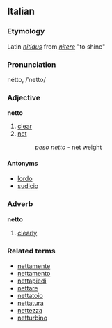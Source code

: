 ==Italian==
===Etymology===
Latin ''[[nitidus]]'' from ''[[nitere]]'' "to shine"
===Pronunciation===
nétto, /ˈnetto/
===Adjective===
'''netto'''

# [[clear]]
# [[net]]
#:''peso netto'' - net weight

====Antonyms====
*[[lordo]]
*[[sudicio]]

===Adverb===
'''netto'''

# [[clearly]]

===Related terms===
*[[nettamente]]
*[[nettamento]]
*[[nettapiedi]]
*[[nettare]]
*[[nettatoio]]
*[[nettatura]]
*[[nettezza]]
*[[netturbino]]